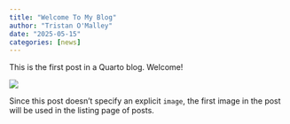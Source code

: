 ```yaml
---
title: "Welcome To My Blog"
author: "Tristan O'Malley"
date: "2025-05-15"
categories: [news]
---
```


This is the first post in a Quarto blog. Welcome!

![](thumbnail.jpg)

Since this post doesn't specify an explicit `image`, the first image in the post will be used in the listing page of posts.
